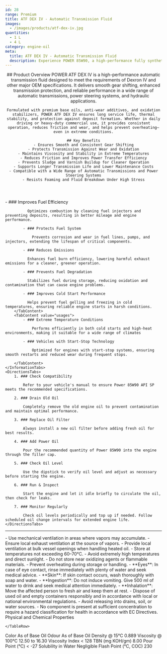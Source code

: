 ```yaml
---
id: 28
range: Premium
title: ATF DEX IV - Automatic Transmission Fluid
images:
  - /images/products/atf-dex-iv.jpg
quantities:
  - 1 L
  - 4 L
category: engine-oil
meta:
  title: ATF DEX IV - Automatic Transmission Fluid
  description: Experience POWER 85W90, a high-performance fully synthetic motor oil formulated to meet API SP standards. Engineered for enhanced fuel efficiency, superior wear protection, and reliable cold start performance. Ideal for vehicles with start-stop technology and extreme temperature conditions.
---
```


<Header>
    ## Product Overview
    POWER ATF DEX IV is a high-performance automatic transmission fluid designed to meet the requirements of Dexron IV and other major OEM specifications. It delivers smooth gear shifting, enhanced transmission protection, and reliable performance in a wide range of automatic transmissions, power steering systems, and hydraulic applications.

    Formulated with premium base oils, anti-wear additives, and oxidation stabilizers, POWER ATF DEX IV ensures long service life, thermal stability, and protection against deposit formation. Whether in daily driving or heavy-duty commercial use, it provides consistent operation, reduces friction and wear, and helps prevent overheating—even in extreme conditions.

    ## Key Benefits
    - Ensures Smooth and Consistent Gear Shifting
    - Protects Transmission Against Wear and Oxidation
    - Maintains Viscosity and Stability in Extreme Temperatures
    - Reduces Friction and Improves Power Transfer Efficiency
    - Prevents Sludge and Varnish Buildup for Cleaner Operation
    - Supports Longer Transmission Life and Lower Maintenance Costs
    - Compatible with a Wide Range of Automatic Transmissions and Power Steering Systems
    - Resists Foaming and Fluid Breakdown Under High Stress

</Header>

<Section>
    <InformationTabs>
        <TabContent value="core">
            - ### Improves Fuel Efficiency

              Optimizes combustion by cleaning fuel injectors and preventing deposits, resulting in better mileage and engine performance.

            - ### Protects Fuel System

                Prevents corrosion and wear in fuel lines, pumps, and injectors, extending the lifespan of critical components.

            - ### Reduces Emissions

              Enhances fuel burn efficiency, lowering harmful exhaust emissions for a cleaner, greener operation.
    
            - ### Prevents Fuel Degradation

              Stabilizes fuel during storage, reducing oxidation and contamination that can cause engine problems.
    
            - ### Improves Cold Start Performance

              Helps prevent fuel gelling and freezing in cold temperatures, ensuring reliable engine starts in harsh conditions.
        </TabContent>
        <TabContent value="usages">
            - ### Extreme Temperature Conditions

                Performs efficiently in both cold starts and high-heat environments, making it suitable for a wide range of climates

            - ### Vehicles with Start-Stop Technology

                Optimized for engines with start-stop systems, ensuring smooth restarts and reduced wear during frequent stops.

        </TabContent>
    </InformationTabs>
    <DirectionsTabs>
        1. ### Check Compatibility
    
            Refer to your vehicle's manual to ensure Power 85W90 API SP meets the recommended specifications.
   
        2. ### Drain Old Oil
    
            Completely remove the old engine oil to prevent contamination and maintain optimal performance.
   
        3. ### Replace Oil Filter
    
            Always install a new oil filter before adding fresh oil for best results.
   
        4. ### Add Power Oil
    
            Pour the recommended quantity of Power 85W90 into the engine through the filler cap.
   
        5. ### Check Oil Level
    
            Use the dipstick to verify oil level and adjust as necessary before starting the engine.
   
        6. ### Run & Inspect
    
            Start the engine and let it idle briefly to circulate the oil, then check for leaks.
   
        7. ### Monitor Regularly
    
            Check oil levels periodically and top up if needed. Follow scheduled oil change intervals for extended engine life.
    </DirectionsTabs>
</Section>

***

<Section>
    <SafetyTabs>
        <TabContent value="handling">
            - Use mechanical ventilation in areas where vapors may accumulate.
            - Ensure local exhaust ventilation at the source of vapors.
            - Provide local ventilation at bulk vessel openings when handling heated oil.
            - Store at temperatures not exceeding 60–70°C.
            - Avoid extremely high temperatures and direct sunlight.
            - Do not store near oxidizing agents or flammable materials.
            - Prevent overheating during storage or handling.
        </TabContent>
        <TabContent value="first-aid">
            - **Eyes**: In case of eye contact, rinse immediately with plenty of water and seek medical advice.
            - **Skin**: If skin contact occurs, wash thoroughly with soap and water.
            - **Ingestion**: Do not induce vomiting. Give 500 ml of water to drink and seek medical attention immediately.
            - **Inhalation**: Move the affected person to fresh air and keep them at rest.
        </TabContent>
        <TabContent value="disposal">
            - Dispose of used oil and empty containers responsibly and in accordance with local or national environmental regulations.
            - Avoid releasing into drains, soil, or water sources.
        </TabContent>
        <TabContent value="hazardous">
            - No component is present at sufficient concentration to require a hazard classification for health in accordance with EC Directives.
        </TabContent>
    </SafetyTabs>
  
   <Table>
  <TableHeader>
    <TableRow col={2}>
      <TableHead>Physical and Chemical Properties</TableHead>
    
    </TableRow>
  </TableHeader>
  <TableBody>
    <TableRow>
      <TableCell>Color</TableCell>
      <TableCell>As of Base Oil</TableCell>
    </TableRow>
    <TableRow>
      <TableCell>Odour</TableCell>
      <TableCell>As of Base Oil</TableCell>
    </TableRow>
    <TableRow>
      <TableCell>Density @ 15°C</TableCell>
      <TableCell>0.889</TableCell>
    </TableRow>
    <TableRow>
      <TableCell>Viscosity @ 100°C</TableCell>
      <TableCell>12.50 to 16.30</TableCell>
    </TableRow>
    <TableRow>
      <TableCell>Viscosity Index</TableCell>
      <TableCell>&lt; 128</TableCell>
    </TableRow>
    <TableRow>
      <TableCell>TBN (mg KOH/gm)</TableCell>
      <TableCell>8.00</TableCell>
    </TableRow>
    <TableRow>
      <TableCell>Pour Point (°C)</TableCell>
      <TableCell>&lt; -27</TableCell>
    </TableRow>
    <TableRow>
      <TableCell>Solubility in Water</TableCell>
      <TableCell>Negligible</TableCell>
    </TableRow>
    <TableRow>
      <TableCell>Flash Point (°C, COC)</TableCell>
      <TableCell>230</TableCell>
    </TableRow>
  </TableBody>
</Table>

</Section>